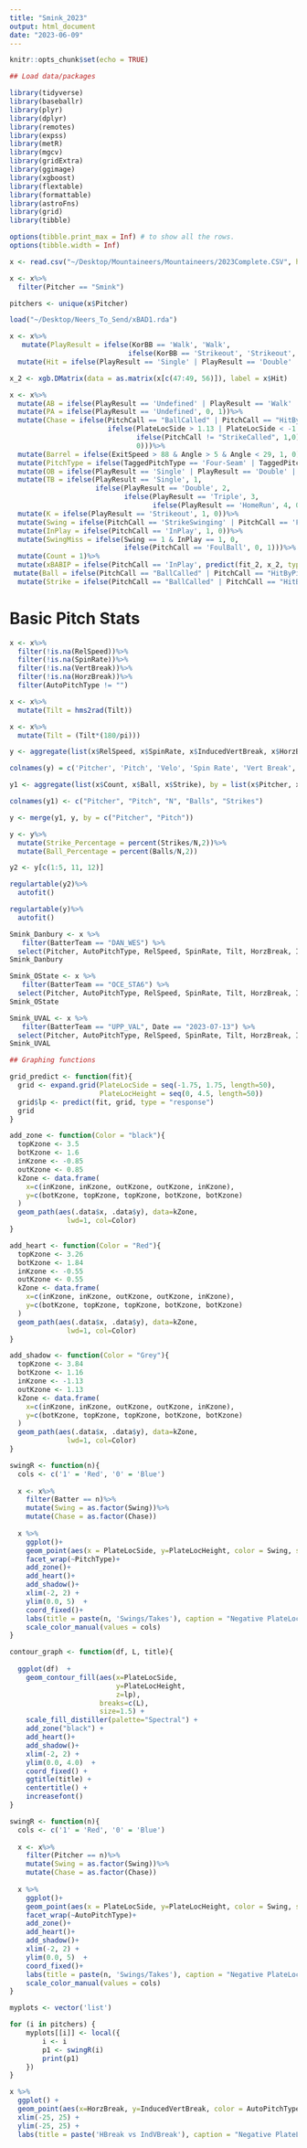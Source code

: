 ```yaml
---
title: "Smink_2023"
output: html_document
date: "2023-06-09"
---
```


```r
knitr::opts_chunk$set(echo = TRUE)
```

```r

## Load data/packages

library(tidyverse)
library(baseballr)
library(plyr)
library(dplyr)
library(remotes)
library(expss)
library(metR)
library(mgcv)
library(gridExtra)
library(ggimage)
library(xgboost)
library(flextable)
library(formattable)
library(astroFns)
library(grid)
library(tibble)

options(tibble.print_max = Inf) # to show all the rows.
options(tibble.width = Inf)

x <- read.csv("~/Desktop/Mountaineers/Mountaineers/2023Complete.CSV", header = TRUE)

x <- x%>%
  filter(Pitcher == "Smink")

pitchers <- unique(x$Pitcher)

load("~/Desktop/Neers_To_Send/xBAD1.rda")

x <- x%>%
   mutate(PlayResult = ifelse(KorBB == 'Walk', 'Walk', 
                             ifelse(KorBB == 'Strikeout', 'Strikeout', x$PlayResult)))%>%
  mutate(Hit = ifelse(PlayResult == 'Single' | PlayResult == 'Double' | PlayResult == 'Triple' | PlayResult == 'HomeRun', 1, 0))

x_2 <- xgb.DMatrix(data = as.matrix(x[c(47:49, 56)]), label = x$Hit)

x <- x%>%
  mutate(AB = ifelse(PlayResult == 'Undefined' | PlayResult == 'Walk' | PlayResult == 'Error' | PlayResult == 'Sacrifice', 0, 1))%>%
  mutate(PA = ifelse(PlayResult == 'Undefined', 0, 1))%>%
  mutate(Chase = ifelse(PitchCall == "BallCalled" | PitchCall == "HitByPitch", 0, 
                        ifelse(PlateLocSide > 1.13 | PlateLocSide < -1.13 | PlateLocHeight < 1.16 | PlateLocHeight > 3.84, 
                               ifelse(PitchCall != "StrikeCalled", 1,0), 
                               0)))%>%
  mutate(Barrel = ifelse(ExitSpeed > 88 & Angle > 5 & Angle < 29, 1, 0))%>%
  mutate(PitchType = ifelse(TaggedPitchType == 'Four-Seam' | TaggedPitchType == "Sinker", 'Fastball', 'Offspeed'))%>%
  mutate(OB = ifelse(PlayResult == 'Single' | PlayResult == 'Double' | PlayResult == 'Triple' | PlayResult == 'HomeRun' | PlayResult == 'Walk', 1, 0))%>%
  mutate(TB = ifelse(PlayResult == 'Single', 1, 
                     ifelse(PlayResult == 'Double', 2, 
                            ifelse(PlayResult == 'Triple', 3, 
                                   ifelse(PlayResult == 'HomeRun', 4, 0)))))%>%
  mutate(K = ifelse(PlayResult == 'Strikeout', 1, 0))%>%
  mutate(Swing = ifelse(PitchCall == 'StrikeSwinging' | PitchCall == 'FoulBall' | PitchCall == 'InPlay', 1, 0))%>%
  mutate(InPlay = ifelse(PitchCall == 'InPlay', 1, 0))%>%
  mutate(SwingMiss = ifelse(Swing == 1 & InPlay == 1, 0, 
                            ifelse(PitchCall == 'FoulBall', 0, 1)))%>%
  mutate(Count = 1)%>%
  mutate(xBABIP = ifelse(PitchCall == 'InPlay', predict(fit_2, x_2, type = "response"), NA))%>%
 mutate(Ball = ifelse(PitchCall == "BallCalled" | PitchCall == "HitByPitch" | PitchCall == "BallinDirt", 1, 0))%>%
  mutate(Strike = ifelse(PitchCall == "BallCalled" | PitchCall == "HitByPitch" | PitchCall == "BallinDirt", 0, 1))


```

# Basic Pitch Stats

```r

x <- x%>%
  filter(!is.na(RelSpeed))%>%
  filter(!is.na(SpinRate))%>%
  filter(!is.na(VertBreak))%>%
  filter(!is.na(HorzBreak))%>%
  filter(AutoPitchType != "")

x <- x%>%
  mutate(Tilt = hms2rad(Tilt))

x <- x%>%
  mutate(Tilt = (Tilt*(180/pi)))

y <- aggregate(list(x$RelSpeed, x$SpinRate, x$InducedVertBreak, x$HorzBreak, x$Tilt), by = list(x$Pitcher, x$AutoPitchType), FUN = mean)

colnames(y) = c('Pitcher', 'Pitch', 'Velo', 'Spin Rate', 'Vert Break', 'Horizontal Break', "Tilt")

y1 <- aggregate(list(x$Count, x$Ball, x$Strike), by = list(x$Pitcher, x$AutoPitchType), FUN = sum)

colnames(y1) <- c("Pitcher", "Pitch", "N", "Balls", "Strikes")

y <- merge(y1, y, by = c("Pitcher", "Pitch"))

y <- y%>%
  mutate(Strike_Percentage = percent(Strikes/N,2))%>%
  mutate(Ball_Percentage = percent(Balls/N,2))

y2 <- y[c(1:5, 11, 12)]

regulartable(y2)%>%
  autofit()

regulartable(y)%>%
  autofit()
```

```r
Smink_Danbury <- x %>%
   filter(BatterTeam == "DAN_WES") %>%
  select(Pitcher, AutoPitchType, RelSpeed, SpinRate, Tilt, HorzBreak, InducedVertBreak)
Smink_Danbury
```

```r
Smink_OState <- x %>%
   filter(BatterTeam == "OCE_STA6") %>%
  select(Pitcher, AutoPitchType, RelSpeed, SpinRate, Tilt, HorzBreak, InducedVertBreak)
Smink_OState
```

```r
Smink_UVAL <- x %>%
   filter(BatterTeam == "UPP_VAL", Date == "2023-07-13") %>%
  select(Pitcher, AutoPitchType, RelSpeed, SpinRate, Tilt, HorzBreak, InducedVertBreak)
Smink_UVAL
```

```r
## Graphing functions

grid_predict <- function(fit){
  grid <- expand.grid(PlateLocSide = seq(-1.75, 1.75, length=50),
                      PlateLocHeight = seq(0, 4.5, length=50))
  grid$lp <- predict(fit, grid, type = "response")
  grid
}

add_zone <- function(Color = "black"){
  topKzone <- 3.5
  botKzone <- 1.6
  inKzone <- -0.85
  outKzone <- 0.85
  kZone <- data.frame(
    x=c(inKzone, inKzone, outKzone, outKzone, inKzone),
    y=c(botKzone, topKzone, topKzone, botKzone, botKzone)
  )
  geom_path(aes(.data$x, .data$y), data=kZone,
              lwd=1, col=Color)
}

add_heart <- function(Color = "Red"){
  topKzone <- 3.26
  botKzone <- 1.84
  inKzone <- -0.55
  outKzone <- 0.55
  kZone <- data.frame(
    x=c(inKzone, inKzone, outKzone, outKzone, inKzone),
    y=c(botKzone, topKzone, topKzone, botKzone, botKzone)
  )
  geom_path(aes(.data$x, .data$y), data=kZone,
              lwd=1, col=Color)
}

add_shadow <- function(Color = "Grey"){
  topKzone <- 3.84
  botKzone <- 1.16
  inKzone <- -1.13
  outKzone <- 1.13
  kZone <- data.frame(
    x=c(inKzone, inKzone, outKzone, outKzone, inKzone),
    y=c(botKzone, topKzone, topKzone, botKzone, botKzone)
  )
  geom_path(aes(.data$x, .data$y), data=kZone,
              lwd=1, col=Color)
}

swingR <- function(n){
  cols <- c('1' = 'Red', '0' = 'Blue')
  
  x <- x%>%
    filter(Batter == n)%>%
    mutate(Swing = as.factor(Swing))%>%
    mutate(Chase = as.factor(Chase))
  
  x %>%
    ggplot()+
    geom_point(aes(x = PlateLocSide, y=PlateLocHeight, color = Swing, shape = Chase), size = 4)+
    facet_wrap(~PitchType)+
    add_zone()+
    add_heart()+
    add_shadow()+
    xlim(-2, 2) +
    ylim(0.0, 5)  +
    coord_fixed()+
    labs(title = paste(n, 'Swings/Takes'), caption = "Negative PlateLocSide is Outside to a RHH")+
    scale_color_manual(values = cols)
}

contour_graph <- function(df, L, title){
  
  ggplot(df)  +
    geom_contour_fill(aes(x=PlateLocSide,
                          y=PlateLocHeight,
                          z=lp),
                      breaks=c(L),
                      size=1.5) +
    scale_fill_distiller(palette="Spectral") +
    add_zone("black") +
    add_heart()+
    add_shadow()+
    xlim(-2, 2) +
    ylim(0.0, 4.0)  +
    coord_fixed() +
    ggtitle(title) +
    centertitle() +
    increasefont()
}
```

```r

swingR <- function(n){
  cols <- c('1' = 'Red', '0' = 'Blue')
  
  x <- x%>%
    filter(Pitcher == n)%>%
    mutate(Swing = as.factor(Swing))%>%
    mutate(Chase = as.factor(Chase))
  
  x %>%
    ggplot()+
    geom_point(aes(x = PlateLocSide, y=PlateLocHeight, color = Swing, shape = Chase), size = 4)+
    facet_wrap(~AutoPitchType)+
    add_zone()+
    add_heart()+
    add_shadow()+
    xlim(-2, 2) +
    ylim(0.0, 5)  +
    coord_fixed()+
    labs(title = paste(n, 'Swings/Takes'), caption = "Negative PlateLocSide is Outside to a RHH")+
    scale_color_manual(values = cols)
}

```

```r

myplots <- vector('list')

for (i in pitchers) {
    myplots[[i]] <- local({
        i <- i
        p1 <- swingR(i)
        print(p1)
    })
}


```

```r
x %>%
  ggplot() +
  geom_point(aes(x=HorzBreak, y=InducedVertBreak, color = AutoPitchType, size = .5))+
  xlim(-25, 25) +
  ylim(-25, 25) +
  labs(title = paste('HBreak vs IndVBreak'), caption = "Negative PlateLocSide is Outside to a LHH")
```